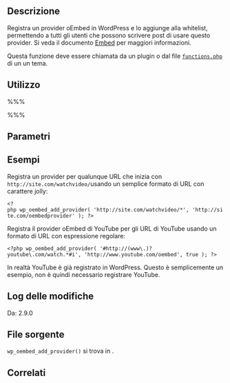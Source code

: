 {{Languages|
{{en|Function Reference/wp oembed add provider}}
{{it|Riferimento funzioni/wp oembed add provider}}
}}
== Descrizione ==

Registra un provider oEmbed in WordPress e lo aggiunge alla whitelist, permettendo a tutti gli utenti che possono scrivere post di usare questo provider. Si veda il documento [[it:Embed|Embed]] per maggiori informazioni.

Questa funzione deve essere chiamata da un plugin o dal file [[Theme_Development#Theme_Functions_File|<tt>functions.php</tt>]] di un un tema.

== Utilizzo ==

%%% <?php wp_oembed_add_provider( $format, $provider, $regex ); ?> %%%

== Parametri ==

{{it:Parameter|$format|string|La struttura dell'URL che questo provider oEmbed supporta. Può essere in formato con carattere jolly (usando '<tt>*</tt>') o un'espressione regolare (si veda il parametro '''regex''')}}

{{it:Parameter|$provider|string|L'URL di base verso il provider oEmbed. Gli argomenti della query vengono automaticamente aggiunti.}}

{{it:Parameter|$regex|boolean|Indica se il parametro '''format''' è un'espressione regolare o no. True vuol dire che lo è, False vuol dire che è una semplice stringa con carattere jolly.|opzionale|False}}

== Esempi ==

Registra un provider per qualunque URL che inizia con <tt><nowiki>http://site.com/watchvideo/</nowiki></tt>usando un semplice formato di URL con carattere jolly:

 <nowiki><?php wp_oembed_add_provider( 'http://site.com/watchvideo/*', 'http://site.com/oembedprovider' ); ?></nowiki>

Registra il provider oEmbed di YouTube per gli URL di YouTube usando un formato di URL con espressione regolare:

 <nowiki><?php wp_oembed_add_provider( '#http://(www\.)?youtube\.com/watch.*#i', 'http://www.youtube.com/oembed', true ); ?></nowiki>

In realtà YouTube è già registrato in WordPress. Questo è semplicemente un esempio, non è quindi necessario registrare YouTube.

== Log delle modifiche ==

Da: 2.9.0

== File sorgente ==
<tt>wp_oembed_add_provider()</tt> si trova in {{Trac|wp-includes/media.php}}.

== Correlati ==
{{it:Embed Tags}}